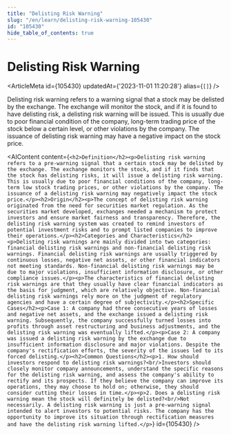 ```yaml
---
title: "Delisting Risk Warning"
slug: "/en/learn/delisting-risk-warning-105430"
id: "105430"
hide_table_of_contents: true
---
```



# Delisting Risk Warning

<ArticleMeta id={105430} updatedAt={'2023-11-01 11:20:28'} alias={`[]`} />
<div className='border-solid border-b border-t-0 my-4 border-[var(--ifm-color-gray-300)]' />

Delisting risk warning refers to a warning signal that a stock may be delisted by the exchange. The exchange will monitor the stock, and if it is found to have delisting risk, a delisting risk warning will be issued. This is usually due to poor financial condition of the company, long-term trading price of the stock below a certain level, or other violations by the company. The issuance of delisting risk warning may have a negative impact on the stock price.

<AIContent content={`<h2>Definition</h2><p>Delisting risk warning refers to a pre-warning signal that a certain stock may be delisted by the exchange. The exchange monitors the stock, and if it finds that the stock has delisting risks, it will issue a delisting risk warning. This is usually due to poor financial conditions of the company, long-term low stock trading prices, or other violations by the company. The issuance of a delisting risk warning may negatively impact the stock price.</p><h2>Origin</h2><p>The concept of delisting risk warning originated from the need for securities market regulation. As the securities market developed, exchanges needed a mechanism to protect investors and ensure market fairness and transparency. Therefore, the delisting risk warning system was created to remind investors of potential investment risks and to prompt listed companies to improve their operations.</p><h2>Categories and Characteristics</h2><p>Delisting risk warnings are mainly divided into two categories: financial delisting risk warnings and non-financial delisting risk warnings. Financial delisting risk warnings are usually triggered by continuous losses, negative net assets, or other financial indicators not meeting standards. Non-financial delisting risk warnings may be due to major violations, insufficient information disclosure, or other compliance issues.</p><p>The characteristics of financial delisting risk warnings are that they usually have clear financial indicators as the basis for judgment, which are relatively objective. Non-financial delisting risk warnings rely more on the judgment of regulatory agencies and have a certain degree of subjectivity.</p><h2>Specific Cases</h2><p>Case 1: A company had three consecutive years of losses and negative net assets, and the exchange issued a delisting risk warning. Subsequently, the company successfully turned losses into profits through asset restructuring and business adjustments, and the delisting risk warning was eventually lifted.</p><p>Case 2: A company was issued a delisting risk warning by the exchange due to insufficient information disclosure and major violations. Despite the company's rectification efforts, the severity of the issues led to its forced delisting.</p><h2>Common Questions</h2><p>1. How should investors respond to delisting risk warnings?<br/>Investors should closely monitor company announcements, understand the specific reasons for the delisting risk warning, and assess the company's ability to rectify and its prospects. If they believe the company can improve its operations, they may choose to hold on; otherwise, they should consider cutting their losses in time.</p><p>2. Does a delisting risk warning mean the stock will definitely be delisted?<br/>Not necessarily. A delisting risk warning is just a pre-warning signal intended to alert investors to potential risks. The company has the opportunity to improve its situation through rectification measures and have the delisting risk warning lifted.</p>`} id={105430} />
